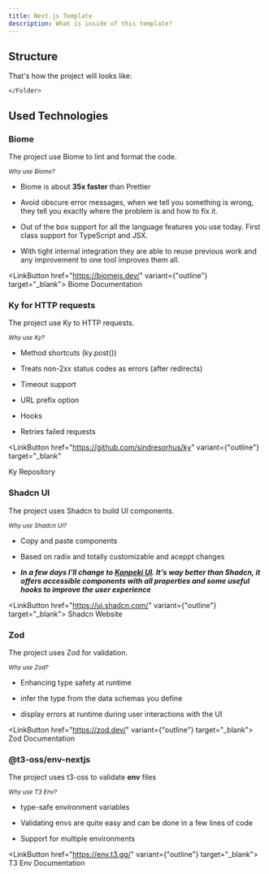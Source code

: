 ```yaml
---
title: Next.js Template
description: What is inside of this template?
---
```


## Structure

That's how the project will looks like:

<Files className="mt-6">
  <Folder name="src">
    <Folder name="app">
      <File name="layout.tsx" />
      <File name="page.tsx" />
    </Folder>
    <Folder name="components">
    <Folder name="ui">
    <File name="button.tsx" />
      <File name="card.tsx" />
    </Folder>
    </Folder>
    <Folder name="constants">
      <File name="env.js" />
    </Folder>
    <Folder name="lib">
      <File name="ky.ts" />
      <File name="utils.ts" />
    </Folder>
    <Folder name="services">
      <File name="index.ts" />
      <File name="types.ts" />
    </Folder>
    <Folder name="styles">
      <File name="globals.css" />
      
    </Folder>

  </Folder>
  <File name="next.config.js" />
  <File name="package.json" />
  <File name="postcss.config.cjs" />
  <File name="tailwind.config.ts" />
  <File name="biome.json" />
</Files>

## Used Technologies

### Biome

The project use Biome to lint and format the code.

<small class="text-primary font-bold text-sm">_Why use Biome?_</small>

- Biome is about **35x faster** than Prettier

- Avoid obscure error messages, when we tell you something is wrong, they tell
  you exactly where the problem is and how to fix it.

- Out of the box support for all the language features you use today. First
  class support for TypeScript and JSX.

- With tight internal integration they are able to reuse previous work and any
  improvement to one tool improves them all.

<LinkButton href="https://biomejs.dev/" variant={"outline"} target="_blank">
  Biome Documentation
</LinkButton>

### Ky for HTTP requests

The project use Ky to HTTP requests.

<small class="text-primary font-bold text-sm">_Why use Ky?_</small>

- Method shortcuts (ky.post())

- Treats non-2xx status codes as errors (after redirects)

- Timeout support

- URL prefix option

- Hooks

- Retries failed requests

<LinkButton
  href="https://github.com/sindresorhus/ky"
  variant={"outline"}
  target="_blank"
>
  Ky Repository
</LinkButton>

### Shadcn UI

The project uses Shadcn to build UI components.

<small class="text-primary font-bold text-sm">_Why use Shadcn UI?_</small>

- Copy and paste components

- Based on radix and totally customizable and aceppt changes

- _**In a few days I'll change to [Kanpeki UI](https://kanpeki.vercel.app/). It's way better than Shadcn, it offers accessible components with all properties and some useful hooks to improve the user experience**_

<LinkButton href="https://ui.shadcn.com/" variant={"outline"} target="_blank">
  Shadcn Website
</LinkButton>

### Zod

The project uses Zod for validation.

<small class="text-primary font-bold text-sm">_Why use Zod?_</small>

- Enhancing type safety at runtime

- infer the type from the data schemas you define

- display errors at runtime during user interactions with the UI

<LinkButton href="https://zod.dev/" variant={"outline"} target="_blank">
  Zod Documentation
</LinkButton>

### @t3-oss/env-nextjs

The project uses t3-oss to validate **env** files

<small class="text-primary font-bold text-sm">_Why use T3 Env?_</small>

- type-safe environment variables

- Validating envs are quite easy and can be done in a few lines of code

- Support for multiple environments

<LinkButton href="https://env.t3.gg/" variant={"outline"} target="_blank">
  T3 Env Documentation
</LinkButton>
